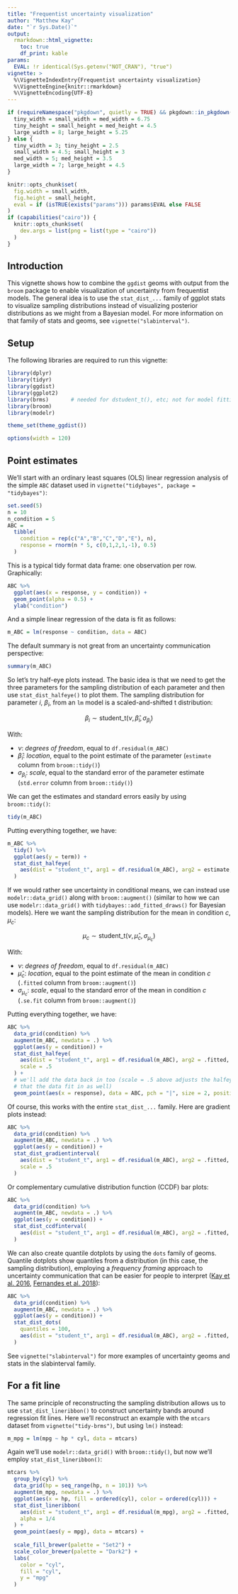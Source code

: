 ```yaml
---
title: "Frequentist uncertainty visualization"
author: "Matthew Kay"
date: "`r Sys.Date()`"
output: 
  rmarkdown::html_vignette:
    toc: true
    df_print: kable
params:
  EVAL: !r identical(Sys.getenv("NOT_CRAN"), "true")
vignette: >
  %\VignetteIndexEntry{Frequentist uncertainty visualization}
  %\VignetteEngine{knitr::rmarkdown}
  %\VignetteEncoding{UTF-8}
---
```

  
<style type="text/css">
.kable-table table {
  margin-left: 0;
}
img {
  border: none;
}
</style>

```r
if (requireNamespace("pkgdown", quietly = TRUE) && pkgdown::in_pkgdown()) {
  tiny_width = small_width = med_width = 6.75
  tiny_height = small_height = med_height = 4.5
  large_width = 8; large_height = 5.25
} else {
  tiny_width = 3; tiny_height = 2.5
  small_width = 4.5; small_height = 3
  med_width = 5; med_height = 3.5
  large_width = 7; large_height = 4.5
}

knitr::opts_chunk$set(
  fig.width = small_width,
  fig.height = small_height,
  eval = if (isTRUE(exists("params"))) params$EVAL else FALSE
)
if (capabilities("cairo")) {
  knitr::opts_chunk$set(
    dev.args = list(png = list(type = "cairo"))
  )
}
```

## Introduction
  
This vignette shows how to combine the `ggdist` geoms with output from the `broom` package to enable visualization of uncertainty from frequentist models. The general idea is to use the `stat_dist_...` family of ggplot stats to visualize sampling distributions instead of visualizing posterior distributions as we might from a Bayesian model. For more information on that family of stats and geoms, see `vignette("slabinterval")`.

## Setup
  
The following libraries are required to run this vignette:
  
```r
library(dplyr)
library(tidyr)
library(ggdist)
library(ggplot2)
library(brms)       # needed for dstudent_t(), etc; not for model fitting
library(broom)
library(modelr)

theme_set(theme_ggdist())
```

```r
options(width = 120)
```


## Point estimates

We'll start with an ordinary least squares (OLS) linear regression analysis of the simple `ABC` dataset used in `vignette("tidybayes", package = "tidybayes")`:

```r
set.seed(5)
n = 10
n_condition = 5
ABC =
  tibble(
    condition = rep(c("A","B","C","D","E"), n),
    response = rnorm(n * 5, c(0,1,2,1,-1), 0.5)
  )
```

This is a typical tidy format data frame: one observation per row. Graphically:

```r
ABC %>%
  ggplot(aes(x = response, y = condition)) +
  geom_point(alpha = 0.5) +
  ylab("condition")
```

And a simple linear regression of the data is fit as follows:

```r
m_ABC = lm(response ~ condition, data = ABC)
```

The default summary is not great from an uncertainty communication perspective:

```r
summary(m_ABC)
```

So let's try half-eye plots instead. The basic idea is that we need to get the three parameters for the sampling distribution of each parameter and then use `stat_dist_halfeye()` to plot them. The sampling distribution for parameter $i$, $\beta_i$, from an `lm` model is a scaled-and-shifted t distribution:

$$
\beta_i \sim \textrm{student_t}\left(\nu, \hat\beta_i, \sigma_{\beta_i}\right)
$$

With:

- $\nu$: *degrees of freedom*, equal to `df.residual(m_ABC)`
- $\hat\beta_i$: *location*, equal to the point estimate of the parameter (`estimate` column from `broom::tidy()`)
- $\sigma_{\beta_i}$: *scale*, equal to the standard error of the parameter estimate (`std.error` column from `broom::tidy()`)

We can get the estimates and standard errors easily by using `broom::tidy()`:

```r
tidy(m_ABC)
```

Putting everything together, we have:

```r
m_ABC %>%
  tidy() %>%
  ggplot(aes(y = term)) +
  stat_dist_halfeye(
    aes(dist = "student_t", arg1 = df.residual(m_ABC), arg2 = estimate, arg3 = std.error)
  )
```

If we would rather see uncertainty in conditional means, we can instead use `modelr::data_grid()` along with `broom::augment()` (similar to how we can use `modelr::data_grid()` with `tidybayes::add_fitted_draws()` for Bayesian models). Here we want the sampling distribution for the mean in condition $c$, $\mu_c$:

$$
\mu_c \sim \textrm{student_t}\left(\nu, \hat\mu_c, \sigma_{\mu_c} \right)
$$

With:

- $\nu$: *degrees of freedom*, equal to `df.residual(m_ABC)`
- $\hat\mu_c$: *location*, equal to the point estimate of the mean in condition $c$ (`.fitted` column from `broom::augment()`)
- $\sigma_{\mu_c}$: *scale*, equal to the standard error of the mean in condition $c$ (`.se.fit` column from `broom::augment()`)

Putting everything together, we have:

```r
ABC %>%
  data_grid(condition) %>%
  augment(m_ABC, newdata = .) %>%
  ggplot(aes(y = condition)) +
  stat_dist_halfeye(
    aes(dist = "student_t", arg1 = df.residual(m_ABC), arg2 = .fitted, arg3 = .se.fit), 
    scale = .5
  ) +
  # we'll add the data back in too (scale = .5 above adjusts the halfeye height so
  # that the data fit in as well)
  geom_point(aes(x = response), data = ABC, pch = "|", size = 2, position = position_nudge(y = -.15))
```

Of course, this works with the entire `stat_dist_...` family. Here are gradient plots instead:

```r
ABC %>%
  data_grid(condition) %>%
  augment(m_ABC, newdata = .) %>%
  ggplot(aes(y = condition)) +
  stat_dist_gradientinterval(
    aes(dist = "student_t", arg1 = df.residual(m_ABC), arg2 = .fitted, arg3 = .se.fit), 
    scale = .5
  )
```

Or complementary cumulative distribution function (CCDF) bar plots:

```r
ABC %>%
  data_grid(condition) %>%
  augment(m_ABC, newdata = .) %>%
  ggplot(aes(y = condition)) +
  stat_dist_ccdfinterval(
    aes(dist = "student_t", arg1 = df.residual(m_ABC), arg2 = .fitted, arg3 = .se.fit)
  )
```

We can also create quantile dotplots by using the `dots` family of geoms. Quantile dotplots show quantiles from a distribution (in this case, the sampling distribution), employing a *frequency framing* approach to uncertainty communication that can be easier for people to interpret ([Kay et al. 2016](https://doi.org/10.1145/2858036.2858558), [Fernandes et al. 2018](https://doi.org/10.1145/3173574.3173718)):

```r
ABC %>%
  data_grid(condition) %>%
  augment(m_ABC, newdata = .) %>%
  ggplot(aes(y = condition)) +
  stat_dist_dots(
    quantiles = 100,
    aes(dist = "student_t", arg1 = df.residual(m_ABC), arg2 = .fitted, arg3 = .se.fit)
  )
```

See `vignette("slabinterval")` for more examples of uncertainty geoms and stats in the slabinterval family.

## For a fit line

The same principle of reconstructing the sampling distribution allows us to use `stat_dist_lineribbon()` to construct uncertainty bands around regression fit lines. Here we'll reconstruct an example with the `mtcars` dataset from `vignette("tidy-brms")`, but using `lm()` instead:

```r
m_mpg = lm(mpg ~ hp * cyl, data = mtcars)
```

Again we'll use `modelr::data_grid()` with `broom::tidy()`, but now we'll employ `stat_dist_lineribbon()`:

```r
mtcars %>%
  group_by(cyl) %>%
  data_grid(hp = seq_range(hp, n = 101)) %>%
  augment(m_mpg, newdata = .) %>%
  ggplot(aes(x = hp, fill = ordered(cyl), color = ordered(cyl))) +
  stat_dist_lineribbon(
    aes(dist = "student_t", arg1 = df.residual(m_mpg), arg2 = .fitted, arg3 = .se.fit), 
    alpha = 1/4
  ) +
  geom_point(aes(y = mpg), data = mtcars) +
  
  scale_fill_brewer(palette = "Set2") +
  scale_color_brewer(palette = "Dark2") +
  labs(
    color = "cyl",
    fill = "cyl",
    y = "mpg"
  )
```
